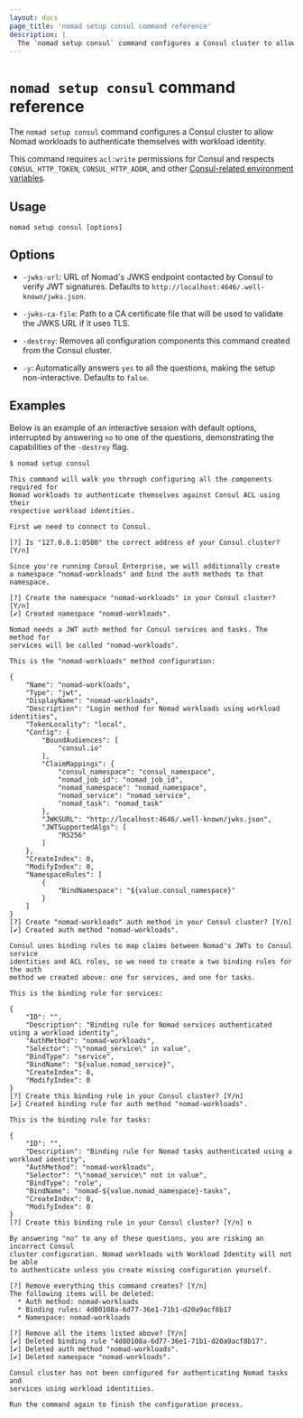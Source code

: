 ```yaml
---
layout: docs
page_title: 'nomad setup consul command reference'
description: |
  The `nomad setup consul` command configures a Consul cluster to allow Nomad workloads to authenticate themselves with workload identity.
---
```


# `nomad setup consul` command reference

The `nomad setup consul` command configures a Consul cluster to allow Nomad workloads to authenticate themselves with workload identity.

This command requires `acl:write` permissions for Consul and respects
`CONSUL_HTTP_TOKEN`, `CONSUL_HTTP_ADDR`, and other [Consul-related environment
variables][consulenv].

## Usage

```plaintext
nomad setup consul [options]
```

## Options

- `-jwks-url`: URL of Nomad's JWKS endpoint contacted by Consul to verify JWT
  signatures. Defaults to `http://localhost:4646/.well-known/jwks.json`.

- `-jwks-ca-file`: Path to a CA certificate file that will be used to validate
  the JWKS URL if it uses TLS.

- `-destroy`: Removes all configuration components this command created from the
  Consul cluster.

- `-y`: Automatically answers `yes` to all the questions, making the setup
  non-interactive. Defaults to `false`.

## Examples

Below is an example of an interactive session with default options, interrupted
by answering `no` to one of the questions, demonstrating the capabilities of the
`-destroy` flag.

```shell-session
$ nomad setup consul

This command will walk you through configuring all the components required for
Nomad workloads to authenticate themselves against Consul ACL using their
respective workload identities.

First we need to connect to Consul.

[?] Is "127.0.0.1:8500" the correct address of your Consul cluster? [Y/n]

Since you're running Consul Enterprise, we will additionally create
a namespace "nomad-workloads" and bind the auth methods to that namespace.

[?] Create the namespace "nomad-workloads" in your Consul cluster? [Y/n]
[✔] Created namespace "nomad-workloads".

Nomad needs a JWT auth method for Consul services and tasks. The method for
services will be called "nomad-workloads".

This is the "nomad-workloads" method configuration:

{
    "Name": "nomad-workloads",
    "Type": "jwt",
    "DisplayName": "nomad-workloads",
    "Description": "Login method for Nomad workloads using workload identities",
    "TokenLocality": "local",
    "Config": {
        "BoundAudiences": [
            "consul.io"
        ],
        "ClaimMappings": {
            "consul_namespace": "consul_namespace",
            "nomad_job_id": "nomad_job_id",
            "nomad_namespace": "nomad_namespace",
            "nomad_service": "nomad_service",
            "nomad_task": "nomad_task"
        },
        "JWKSURL": "http://localhost:4646/.well-known/jwks.json",
        "JWTSupportedAlgs": [
            "RS256"
        ]
    },
    "CreateIndex": 0,
    "ModifyIndex": 0,
    "NamespaceRules": [
        {
            "BindNamespace": "${value.consul_namespace}"
        }
    ]
}
[?] Create "nomad-workloads" auth method in your Consul cluster? [Y/n]
[✔] Created auth method "nomad-workloads".

Consul uses binding rules to map claims between Nomad's JWTs to Consul service
identities and ACL roles, so we need to create a two binding rules for the auth
method we created above: one for services, and one for tasks.

This is the binding rule for services:

{
    "ID": "",
    "Description": "Binding rule for Nomad services authenticated using a workload identity",
    "AuthMethod": "nomad-workloads",
    "Selector": "\"nomad_service\" in value",
    "BindType": "service",
    "BindName": "${value.nomad_service}",
    "CreateIndex": 0,
    "ModifyIndex": 0
}
[?] Create this binding rule in your Consul cluster? [Y/n]
[✔] Created binding rule for auth method "nomad-workloads".

This is the binding rule for tasks:

{
    "ID": "",
    "Description": "Binding rule for Nomad tasks authenticated using a workload identity",
    "AuthMethod": "nomad-workloads",
    "Selector": "\"nomad_service\" not in value",
    "BindType": "role",
    "BindName": "nomad-${value.nomad_namespace}-tasks",
    "CreateIndex": 0,
    "ModifyIndex": 0
}
[?] Create this binding rule in your Consul cluster? [Y/n] n

By answering "no" to any of these questions, you are risking an incorrect Consul
cluster configuration. Nomad workloads with Workload Identity will not be able
to authenticate unless you create missing configuration yourself.

[?] Remove everything this command creates? [Y/n]
The following items will be deleted:
  * Auth method: nomad-workloads
  * Binding rules: 4d80108a-6d77-36e1-71b1-d20a9acf8b17
  * Namespace: nomad-workloads

[?] Remove all the items listed above? [Y/n]
[✔] Deleted binding rule "4d80108a-6d77-36e1-71b1-d20a9acf8b17".
[✔] Deleted auth method "nomad-workloads".
[✔] Deleted namespace "nomad-workloads".

Consul cluster has not been configured for authenticating Nomad tasks and
services using workload identitiies.

Run the command again to finish the configuration process.
```

[consulenv]: /consul/commands#environment-variables
